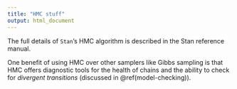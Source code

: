 ```yaml
---
title: "HMC stuff"
output: html_document
---
```


The full details of `Stan`'s HMC algorithm is described in the Stan reference manual.

One benefit of using HMC over other samplers like Gibbs sampling is that HMC offers diagnostic tools for the health of chains and the ability to check for _divergent transitions_ (discussed in \@ref(model-checking)).

